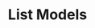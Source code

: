 ---
openapi: get /model
title: 'List Models'
description: 'Get a list of all models'
icon: "list"
iconType: "solid"
---